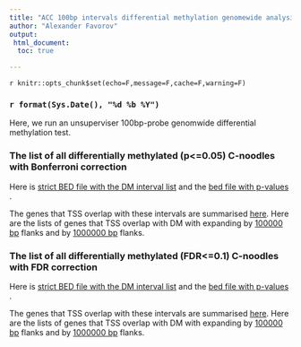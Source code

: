 ```yaml
---
title: "ACC 100bp intervals differential methylation genomewide analysis"
author: "Alexander Favorov"
output: 
 html_document:
  toc: true 

---
```


`r knitr::opts_chunk$set(echo=F,message=F,cache=F,warning=F)`
<!-- cache is off, we save all the neccessary things in Rda -->


### `r format(Sys.Date(), "%d %b %Y")` 

Here, we run an unsuperviser 100bp-probe genomwide differential methylation test.

### The list of all differentially methylated (p<=0.05) C-noodles with Bonferroni correction

Here is <a href=./DM.C.noodles.bonf.strict.bed> strict BED file with the DM interval list</a> and the <a href=./DM.C.noodles.bonf.bed> bed file with p-values </a>. 

The genes that TSS overlap with these intervals are summarised <a href=./DM.C.noodles.bonf.adjacent.genes.tsv>here</a>.
Here are the lists of genes that TSS overlap with DM with expanding by <a href=./DM.C.noodles.bonf.adjacent.genes.100000.tsv>100000 bp</a> flanks and by <a href=./DM.C.noodles.bonf.adjacent.genes.1000000.tsv>1000000 bp</a> flanks.

### The list of all differentially methylated (FDR<=0.1) C-noodles with FDR correction

Here is <a href=./DM.C.noodles.fdr.strict.bed> strict BED file with the DM interval list</a> and the <a href=./DM.C.noodles.fdr.bed> bed file with p-values </a>. 

The genes that TSS overlap with these intervals are summarised <a href=./DM.C.noodles.fdr.adjacent.genes.tsv>here</a>.
Here are the lists of genes that TSS overlap with DM with expanding by <a href=./DM.C.noodles.fdr.adjacent.genes.100000.tsv>100000 bp</a> flanks and by <a href=./DM.C.noodles.fdr.adjacent.genes.1000000.tsv>1000000 bp</a> flanks.


